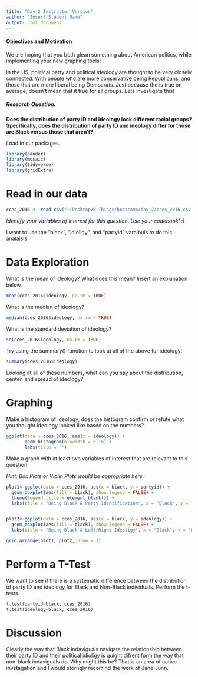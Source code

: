 ```yaml
---
title: "Day 2 Instructor Version"
author: "Insert Student Name"
output: html_document
---
```

#### Objectives and Motivation

We are hoping that you both glean something about American politics, while implementing your new graphing tools!

In the US, political party and political ideology are thought to be very closely connected. With people who are more conservative being Republicans, and those that are more liberal being Democrats. Just because the is true on average, doesn't mean that it true for all groups. Lets investigate this!

##### Research Question: 

**Does the distribution of party ID and ideology look different racial groups? Specifically, does the distribution of party ID and ideology differ for those are Black versus those that aren't?**

Load in our packages.

```r
library(pander)
library(mosaic)
library(tidyverse)
library(gridExtra)
```

# Read in our data

```r
cces_2016 <- read.csv("~/Desktop/R Things/bootcamp/day_2/cces_2016.csv")
```

*Identify your variables of interest for this question. Use your codebook! :)*

I want to use the "black", "idioligy", and "partyid" varaibuls to do this analaisis. 


# Data Exploration

What is the mean of ideology? What does this mean? Insert an explanation below.

```r
mean(cces_2016$ideology, na.rm = TRUE)
```

What is the median of ideology?

```r
median(cces_2016$ideology, na.rm = TRUE)
```


What is the standard deviation of ideology?

```r
sd(cces_2016$ideology, na.rm = TRUE)
```

Try using the summary() function to look at all of the above for ideology!

```r
summary(cces_2016$ideology)
```

Looking at all of these numbers, what can you say about the distribution, center, and spread of ideology?


# Graphing

Make a histogram of ideology, does the histogram confirm or refute what you thought ideology looked like based on the numbers?

```r
ggplot(data = cces_2016, aes(x = ideology)) +
       geom_histogram(binwidth = 0.16) +
       labs(title = "")
```


Make a graph with at least two variables of interest that are relevant to this question. 

*Hint: Box Plots or Violin Plots would be appropriate here.*

```r
plot1<-ggplot(data = cces_2016, aes(x = black, y = partyid)) +
  geom_boxplot(aes(fill = black), show.legend = FALSE) +
  theme(legend.title = element_blank()) +
  labs(title = "Being Black & Party Identification", x = "Black", y = "Party Id")


plot2<-ggplot(data = cces_2016, aes(x = black, y = ideology)) +
  geom_boxplot(aes(fill = black), show.legend = FALSE) +
  labs(title = "Being Black & Left/Right Ideoligy", x = "Black", y = "Left/Right Ideoligy")

grid.arrange(plot1, plot2, nrow = 1)
```

# Perform a T-Test

We want to see if there is a systematic difference between the distribution of party ID and ideology for Black and Non-Black individuals. Perform the t-tests. 

```r
t.test(partyid~black, cces_2016)
t.test(ideology~black, cces_2016)
```


# Discussion

Clearly the way that Black indaviguals navigate the relationship between their party ID and their political idioligy is quight difrent form the way that non-black indaviguals do. Why might this be? That is an area of active invstagation and I would storngly recomind the work of Jane Junn. 


